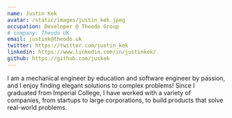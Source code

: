 ```yaml
---
name: Justin Kek
avatar: /static/images/justin_kek.jpeg
occupation: Developer @ Theodo Group
# company: Theodo UK
email: justink@theodo.uk
twitter: https://twitter.com/justin_kek
linkedin: https://www.linkedin.com/in/justinkek/
github: https://github.com/juskek
---
```


I am a mechanical engineer by education and software engineer by passion, and I enjoy finding elegant solutions to complex problems! Since I graduated from Imperial College, I have worked with a variety of companies, from startups to large corporations, to build products that solve real-world problems. 
